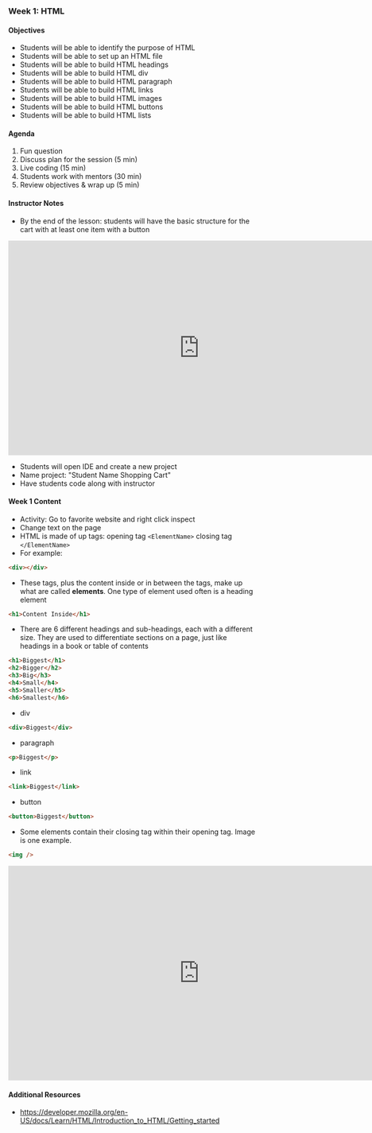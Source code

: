 ### Week 1: HTML

#### Objectives

- Students will be able to identify the purpose of HTML
- Students will be able to set up an HTML file
- Students will be able to build HTML headings
- Students will be able to build HTML div
- Students will be able to build HTML paragraph
- Students will be able to build HTML links
- Students will be able to build HTML images
- Students will be able to build HTML buttons
- Students will be able to build HTML lists

#### Agenda

1. Fun question
2. Discuss plan for the session (5 min)
3. Live coding (15 min)
4. Students work with mentors (30 min)
5. Review objectives & wrap up (5 min)

#### Instructor Notes

- By the end of the lesson: students will have the basic structure for the cart with at least one item with a button

<iframe
  width="768"
  height="432"
  src="https://stackblitz.com/edit/js-79xf7c?file=index.html,index.js"
  frameborder="0"
  scrolling="no"
  allow="fullscreen; clipboard-read; clipboard-write"
  allowfullscreen
></iframe>

- Students will open IDE and create a new project
- Name project: "Student Name Shopping Cart"
- Have students code along with instructor

#### Week 1 Content

- Activity: Go to favorite website and right click inspect
- Change text on the page
- HTML is made of up tags: opening tag `<ElementName>` closing tag `</ElementName>`
- For example:

```html
<div></div>
```

- These tags, plus the content inside or in between the tags, make up what are called **elements**. One type of element used often is a heading element

```html
<h1>Content Inside</h1>
```

- There are 6 different headings and sub-headings, each with a different size. They are used to differentiate sections on a page, just like headings in a book or table of contents

```html
<h1>Biggest</h1>
<h2>Bigger</h2>
<h3>Big</h3>
<h4>Small</h4>
<h5>Smaller</h5>
<h6>Smallest</h6>
```

- div

```html
<div>Biggest</div>
```

- paragraph

```html
<p>Biggest</p>
```

- link

```html
<link>Biggest</link>
```

- button

```html
<button>Biggest</button>
```

- Some elements contain their closing tag within their opening tag. Image is one example.

```html
<img />
```

<iframe
  width="768"
  height="432"
  src="https://stackblitz.com/edit/js-rw1ae4?file=index.html"
  frameborder="0"
  scrolling="no"
  allow="fullscreen; clipboard-read; clipboard-write"
  allowfullscreen
></iframe>

#### Additional Resources

- https://developer.mozilla.org/en-US/docs/Learn/HTML/Introduction_to_HTML/Getting_started

